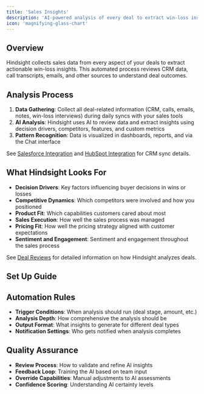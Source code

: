 ```yaml
---
title: 'Sales Insights'
description: 'AI-powered analysis of every deal to extract win-loss insights'
icon: 'magnifying-glass-chart'
---
```



## Overview
Hindsight collects sales data from every aspect of your deals to extract actionable win-loss insights. This automated process reviews CRM data, call transcripts, emails, and other sources to understand deal outcomes.

## Analysis Process
1. **Data Gathering**: Collect all deal-related information (CRM, calls, emails, notes, win-loss interviews) during daily syncs with your sales tools
2. **AI Analysis**: Hindsight uses AI to review data and extract insights using decision drivers, competitors, features, and custom metrics
3. **Pattern Recognition**: Data is visualized in dashboards, reports, and via the Chat interface

See [Salesforce Integration](/integrations/salesforce-integration) and [HubSpot Integration](/integrations/hubspot-integration) for CRM sync details.

## What Hindsight Looks For
- **Decision Drivers**: Key factors influencing buyer decisions in wins or losses
- **Competitive Dynamics**: Which competitors were involved and how you positioned
- **Product Fit**: Which capabilities customers cared about most
- **Sales Execution**: How well the sales process was managed
- **Pricing Fit**: How well the pricing strategy aligned with customer expectations
- **Sentiment and Engagement**: Sentiment and engagement throughout the sales process

See [Deal Reviews](/platform/review/deal-reviews) for detailed information on how Hindsight analyzes deals.

## Set Up Guide
<DealReviewSetup />

## Automation Rules
- **Trigger Conditions**: When analysis should run (deal stage, amount, etc.)
- **Analysis Depth**: How comprehensive the analysis should be
- **Output Format**: What insights to generate for different deal types
- **Notification Settings**: Who gets notified when analysis completes

## Quality Assurance
- **Review Process**: How to validate and refine AI insights
- **Feedback Loop**: Training the AI based on team input
- **Override Capabilities**: Manual adjustments to AI assessments
- **Confidence Scoring**: Understanding AI certainty levels
